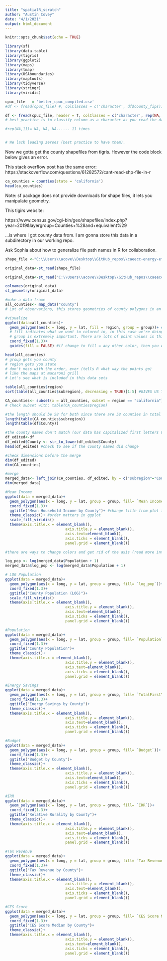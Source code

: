 ```yaml
---
title: "spatialR_scratch"
author: "Austin Covey"
date: "4/1/2021"
output: html_document
---
```


```r
knitr::opts_chunk$set(echo = TRUE)
```

```r
library(sf)
library(data.table)
library(tigris)
library(ggplot2)
library(maps)
library(tmap)
library(USAboundaries)
library(maptools)
library(tidyverse)
library(stringr)
library(viridis)
```

```r
cpuc_file   = 'better_cpuc_compiled.csv'
#df <- fread(cpuc_file) #, colClasses = c('character', df$county_fips))

df <- fread(cpuc_file, header = T, colClasses = c('character', rep(NA, 11)))
# best practice is to classify column as a character as you read the data in.

#rep(NA,11)= NA, NA, NA...... 11 times


# We lack leading zeroes (best practice to have them).
```

Now we gotta get the county shapefiles from tigris.
However the code block below gives an error.

This stack overflow post has the same error:
https://stackoverflow.com/questions/61282572/cant-read-shp-file-in-r

```r
ca_counties = counties(state = 'california')
head(ca_counties)
```

Note: sf package does not provide downloads for shape files, it lets you manipulate geometry.

This tigirs website:

https://www.census.gov/cgi-bin/geo/shapefiles/index.php?year=2019&layergroup=Counties+%28and+equivalent%29

...is where I got county data from. I am gonna store this data in a subdirectory in our working repo.


Ask Sophia about how to generalize file path names in R for collaboration.

```r
shape_file <-"C:\\Users\\acove\\Desktop\\GitHub_repos\\caeecc-energy-efficiency\\notebooks\\r-notebooks\\spatial_r\\mapping_attempt1\\2019_county_shapefiles\\CA_Counties"

original_data<-st_read(shape_file)
```

```r


original_data<-st_read("C:\\Users\\acove\\Desktop\\GitHub_repos\\caeecc-energy-efficiency\\notebooks\\r-notebooks\\spatial_r\\mapping_attempt1\\2019_county_shapefiles\\CA_Counties", "CA_Counties_TIGER2016.shp.xml")
```

```r
colnames(original_data)
st_geometry(original_data)
```

```r

#make a data frame
all_counties<- map_data("county")
# Lot of observations, this stores geometries of county polygons in an inefficient way (there are 3000 counties in US, but way more observations (storing in point, line way))

#visualize
ggplot(data=all_counties)+
  geom_polygon(aes(x = long, y = lat, fill = region, group = group))+ #if you were using a different coord system you would have to change long and lat
  # fill indicates what we want to colored in, in this case we're doing the states (region=state)
  # group is extremely important. There are lots of point values in this data. Group tells R that all of these points belong in a county
  coord_fixed(1.3)+
  guides(fill = FALSE) #if change to fill = any other color, then you would see the outline of all of the counties (county lines are there even when you put FALSE; however we don't see them at this granularity)

```
```r
head(all_counties)
# group gets you county
# region gets you state
# don't mess with the order, ever (tells R what way the points go)
# like the maps at macaroni grill
# Let's see what is included in this data sets
```
```r
table(all_counties$region)
sort(table(all_counties$subregion), decreasing = TRUE)[1:5] #GIVES US TOP 5 COUNTIES by points; this gives us a frequency count of the counties within the US
```

```r
CA_counties<- subset(x = all_counties, subset = region == "california")
# Check subset with: table(CA_counties$region)
```

```r
#the length should be 58 for both since there are 58 counties in total 
length(table(CA_counties$subregion))
length(table(df$County))
```

```r
#the county names don't match (our data has capitalized first letters County =/= county), so we have to change it
df_edited<-df
df_edited$County <- str_to_lower(df_edited$County)
head(df_edited) #check to see if the county names did change
```

```r
#check dimensions before the merge 
dim(df_edited)
dim(CA_counties)

#merge
merged_data<- left_join(CA_counties, df_edited, by = c("subregion"="County")) #the left_join takes all the unique values from left one and only add the matches from the right (doesn't matter in this case because they WILL match since we checked already)
dim(merged_data) 
```

```r

#Mean Income
ggplot(data = merged_data)+
  geom_polygon(aes(x = long, y = lat, group = group, fill= `Mean Income`))+ #change the fill argument from plot to plot
  coord_fixed(1.3)+
  ggtitle("Mean Household Income by County")+ #change title from plot to plot
  theme_classic()+ #order matters in ggplot
  scale_fill_viridis()
  theme(axis.title.x = element_blank(),
                           axis.title.y = element_blank(),
                           axis.text=element_blank(),
                           axis.ticks = element_blank(),
                           panel.grid = element_blank())

#there are ways to change colors and get rid of the axis (read more into ggplot:http://sape.inf.usi.ch/quick-reference/ggplot2/colour)

```

```r

log_pop <- log(merged_data$Population + 1)
merged_data$log_pop <- log(merged_data$Population + 1)

# LOG Population
ggplot(data = merged_data)+
  geom_polygon(aes(x = long, y = lat, group = group, fill= `log_pop`))+ 
  coord_fixed(1.3)+
  ggtitle("County Population (LOG)")+ 
  scale_fill_viridis()
  theme(axis.title.x = element_blank(),
                           axis.title.y = element_blank(),
                           axis.text=element_blank(),
                           axis.ticks = element_blank(),
                           panel.grid = element_blank())
```

```r
#Population
ggplot(data = merged_data)+
  geom_polygon(aes(x = long, y = lat, group = group, fill= `Population`))+ 
  coord_fixed(1.3)+
  ggtitle("County Population")+ 
  theme_classic()+ 
  theme(axis.title.x = element_blank(),
                           axis.title.y = element_blank(),
                           axis.text=element_blank(),
                           axis.ticks = element_blank(),
                           panel.grid = element_blank())

```

```r

#Energy Savings
ggplot(data = merged_data)+
  geom_polygon(aes(x = long, y = lat, group = group, fill= `TotalFirstYearGrosskWh`))+ 
  coord_fixed(1.3)+
  ggtitle("Energy Savings by County")+ 
  theme_classic()+ 
  theme(axis.title.x = element_blank(),
                           axis.title.y = element_blank(),
                           axis.text=element_blank(),
                           axis.ticks = element_blank(),
                           panel.grid = element_blank())

```

```r

#Budget
ggplot(data = merged_data)+
  geom_polygon(aes(x = long, y = lat, group = group, fill= `Budget`))+ 
  coord_fixed(1.3)+
  ggtitle("Budget by County")+ 
  theme_classic()+ 
  theme(axis.title.x = element_blank(),
                           axis.title.y = element_blank(),
                           axis.text=element_blank(),
                           axis.ticks = element_blank(),
                           panel.grid = element_blank())

```
```r

#IRR
ggplot(data = merged_data)+
  geom_polygon(aes(x = long, y = lat, group = group, fill= `IRR`))+ 
  coord_fixed(1.3)+
  ggtitle("Relative Rurality by County")+ 
  theme_classic()+ 
  theme(axis.title.x = element_blank(),
                           axis.title.y = element_blank(),
                           axis.text=element_blank(),
                           axis.ticks = element_blank(),
                           panel.grid = element_blank())

```

```r

#Tax Revenue
ggplot(data = merged_data)+
  geom_polygon(aes(x = long, y = lat, group = group, fill= `Tax Revenue (2016-2018)`))+ 
  coord_fixed(1.3)+
  ggtitle("Tax Revenue by County")+ 
  theme_classic()+ 
  theme(axis.title.x = element_blank(),
                           axis.title.y = element_blank(),
                           axis.text=element_blank(),
                           axis.ticks = element_blank(),
                           panel.grid = element_blank())

```

```r

#CES Score
ggplot(data = merged_data)+
  geom_polygon(aes(x = long, y = lat, group = group, fill= `CES Score Median`))+ 
  coord_fixed(1.3)+
  ggtitle("CES Score Median by County")+ 
  theme_classic()+ 
  theme(axis.title.x = element_blank(),
                           axis.title.y = element_blank(),
                           axis.text=element_blank(),
                           axis.ticks = element_blank(),
                           panel.grid = element_blank())

```
